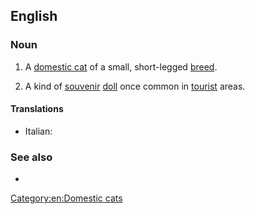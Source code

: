 {{also|skookum}}
==English==

===Noun===
{{en-noun}}

# A [[domestic cat]] of a small, short-legged [[breed]].
# {{lb|en|US|historical}} A kind of [[souvenir]] [[doll]] once common in [[tourist]] areas.

====Translations====
{{checktrans-top}}
* Italian: {{t-check|it|gatto Skookum}}
{{trans-mid}}

{{trans-bottom}}

===See also===
* {{pedia|Skookum (cat)}}

[[Category:en:Domestic cats]]